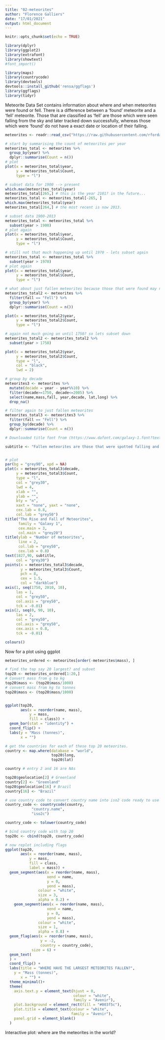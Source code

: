 ```yaml
---
title: "02-meteorites"
author: "Florence Galliers"
date: "17/01/2021"
output: html_document
---
```


```r
knitr::opts_chunk$set(echo = TRUE)

library(dplyr)
library(ggplot2)
library(extrafont)
library(showtext)
#font_import()

library(maps)
library(countrycode)
library(devtools)
devtools::install_github('rensa/ggflags')
library(ggflags)
library(tidyr)
```

Meteorite Data Set contains information about where and when meteorites were found or fell. There is a difference between a 'found' meteorite and a 'fell' meteorite. Those that are classified as 'fell' are those which were seen falling from the sky and later tracked down successfully, whereas those which were 'found' do not have a exact date or location of their falling.

```r
meteorites <- readr::read_csv("https://raw.githubusercontent.com/rfordatascience/tidytuesday/master/data/2019/2019-06-11/meteorites.csv")

# start by summarising the count of meteorites per year
meteorites_total <- meteorites %>%
  group_by(year) %>%
  dplyr::summarise(Count = n())
# plot
plot(x = meteorites_total$year,
     y = meteorites_total$Count,
     type = "l")

# subset data for 1900 --> present
which.max(meteorites_total$year)
meteorites_total[265,] # this is the year 2101? in the future... 
meteorites_total <- meteorites_total[-265, ]
which.max(meteorites_total$year)
meteorites_total[264,] # the most recent is now 2013.

# subset data 1900-2013
meteorites_total <- meteorites_total %>%
  subset(year > 1900)
# plot again
plot(x = meteorites_total$year,
     y = meteorites_total$Count,
     type = "l")

# still not that much happening up until 1970 - lets subset again
meteorites_total <- meteorites_total %>%
  subset(year > 1970)
# plot again
plot(x = meteorites_total$year,
     y = meteorites_total$Count,
     type = "l")

# what about just fallen meteorites because those that were found may not have fallen in that year.
meteorites_total2 <- meteorites %>%
  filter(fall == "Fell") %>%
  group_by(year) %>%
  dplyr::summarise(Count = n())

plot(x = meteorites_total2$year,
     y = meteorites_total2$Count,
     type = "l")

# again not much going on until 1750? so lets subset down
meteorites_total2 <- meteorites_total2 %>%
  subset(year > 1750)

plot(x = meteorites_total2$year,
     y = meteorites_total2$Count,
     type = "l",
     col = "black",
     lwd = 2)

# group by decade
meteorites3 <- meteorites %>% 
  mutate(decade = year - year%%10) %>% 
  filter(decade>=1750, decade<=2005) %>% 
  select(name,mass,fall, year,decade, lat,long) %>% 
  drop_na()

# filter again to just fallen meteorites
meteorites_total3 <- meteorites3 %>%
  filter(fall == "Fell") %>%
  group_by(decade) %>%
  dplyr::summarise(Count = n())

```

```r
# Downloaded title font from (https://www.dafont.com/galaxy-1.font?text=The+Rise+and+Fall+of+Meteorites)

subtitle <- "Fallen meteorites are those that were spotted falling and later tracked, the number\nof these found worldwide between 1750 and 2010 per decade is shown here"


# plot
par(bg = "grey90", xpd = NA)
plot(x = meteorites_total3$decade,
     y = meteorites_total3$Count,
     type = "l",
     col = "grey30",
     lwd = 4,
     xlab = "",
     ylab = "",
     bty = "n",
     xaxt = "none", yaxt = "none",
     cex.lab = 0.8, 
     col.lab = "grey50")
title("The Rise and Fall of Meteorites",
      family = "Galaxy 1", 
      cex.main = 3,
      col.main = "grey20")
title(ylab = "Number of meteorites",
      line = 2, 
      col.lab = "grey50",
      cex.lab = 0.8)
text(1827,90, subtitle,
     col = "grey30")
points(x = meteorites_total3$decade,
       y = meteorites_total3$Count,
       pch = 8, 
       cex = 1.5,
       col = "darkblue")
axis(1, seq(1750, 2010, 10),
     las = 1,
     col = "grey50",
     col.axis = "grey50",
     tck = -0.01)
axis(2, seq(0, 90, 10),
     las = 2,
     col = "grey50",
     col.axis = "grey50",
     cex.axis = 0.8,
     tck = -0.01)

colours()

```

Now for a plot using ggplot

```r

meteorites_ordered <- meteorites[order(-meteorites$mass), ]

# find the top say 20 largest? and subset
top20 <- meteorites_ordered[1:20,]
# Convert mass from g to kg
top20$mass <- (top20$mass/1000)
# convert mass from kg to tonnes
top20$mass <- (top20$mass/1000)


ggplot(top20,
       aes(x = reorder(name, mass),
           y = mass,
           fill = class)) +
  geom_bar(stat = "identity") +
  coord_flip() +
  labs(y = "Mass (tonnes)",
       x = "")

# get the countries for each of these top 20 meteorites.
country <- map.where(database = "world",
                     top20$long, 
                     top20$lat)

country # entry 2 and 16 are NAs

top20$geolocation[2] # Greenland
country[2] <- "Greenland"
top20$geolocation[16] # Brazil
country[16] <- "Brazil"

# use country code to convert country name into iso2 code ready to use with ggflag
country_code <- countrycode(country, 
            "country.name",
            "iso2c")

country_code <- tolower(country_code)

# bind country code with top 20 
top20c <- cbind(top20, country_code)

# now replot including flags
ggplot(top20,
       aes(x = reorder(name, mass),
           y = mass,
           fill = class,
           label = mass)) +
  geom_segment(aes(x = reorder(name, mass), 
                   xend = name, 
                   y = 0, 
                   yend = mass),
               colour = "white",
               size = 3,
               alpha = 0.2) +
    geom_segment(aes(x = reorder(name, mass), 
                   xend = name, 
                   y = 0, 
                   yend = mass),
               colour = "white",
               size = 1,
               alpha = 0.8) +
  geom_flag(aes(x = reorder(name, mass), 
                y = -2, 
                country = country_code), 
            size = 6) + 
  geom_text(
  ) +
  coord_flip() +
  labs(title = "WHERE HAVE THE LARGEST METEORITES FALLEN?",
    y = "Mass (tonnes)",
       x = "") +
  theme_minimal()+
  theme(
    axis.text.y = element_text(hjust = 0,
                               colour = "white",
                               family = "Avenir"),
    plot.background = element_rect(fill = "#003f5c"),
    plot.title = element_text(colour = "white",
                              family = "Avenir"),
    panel.grid = element_blank()
  )

```

Interactive plot: where are the meteorites in the world?

```r

```

